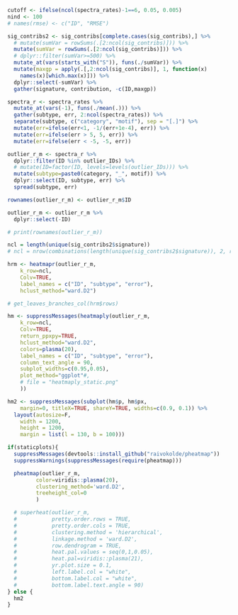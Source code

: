 ```r

cutoff <- ifelse(ncol(spectra_rates)-1==6, 0.05, 0.005)
nind <- 100
# names(rmse) <- c("ID", "RMSE")

sig_contribs2 <- sig_contribs[complete.cases(sig_contribs),] %>%
  # mutate(sumVar = rowSums(.[2:ncol(sig_contribs)])) %>%
  mutate(sumVar = rowSums(.[2:ncol(sig_contribs)])) %>%
  # dplyr::filter(sumVar>=500) %>%
  mutate_at(vars(starts_with("S")), funs(./sumVar)) %>%
  mutate(maxgp = apply(.[,2:ncol(sig_contribs)], 1, function(x)
    names(x)[which.max(x)])) %>%
  dplyr::select(-sumVar) %>%
  gather(signature, contribution, -c(ID,maxgp))

spectra_r <- spectra_rates %>%
  mutate_at(vars(-1), funs(./mean(.))) %>%
  gather(subtype, err, 2:ncol(spectra_rates)) %>%
  separate(subtype, c("category", "motif"), sep = "[.]") %>%
  mutate(err=ifelse(err<1, -1/(err+1e-4), err)) %>%
  mutate(err=ifelse(err > 5, 5, err)) %>%
  mutate(err=ifelse(err < -5, -5, err))

outlier_r_m <- spectra_r %>%
  dplyr::filter(ID %in% outlier_IDs) %>%
  # mutate(ID=factor(ID, levels=levels(outlier_IDs))) %>%
  mutate(subtype=paste0(category, "_", motif)) %>%
  dplyr::select(ID, subtype, err) %>%
  spread(subtype, err)

rownames(outlier_r_m) <- outlier_r_m$ID

outlier_r_m <- outlier_r_m %>%
  dplyr::select(-ID)

# print(rownames(outlier_r_m))

ncl = length(unique(sig_contribs2$signature))
# ncl = nrow(combinations(length(unique(sig_contribs2$signature)), 2, replace=T))

hrm <- heatmapr(outlier_r_m,
    k_row=ncl,
    Colv=TRUE,
    label_names = c("ID", "subtype", "error"),
    hclust_method="ward.D2")

# get_leaves_branches_col(hrm$rows)

hm <- suppressMessages(heatmaply(outlier_r_m,
    k_row=ncl,
    Colv=TRUE,
    return_ppxpy=TRUE,
    hclust_method="ward.D2",
    colors=plasma(20),
    label_names = c("ID", "subtype", "error"),
    column_text_angle = 90,
    subplot_widths=c(0.95,0.05),
    plot_method="ggplot"#,
    # file = "heatmaply_static.png"
    ))

hm2 <- suppressMessages(subplot(hm$p, hm$px,
    margin=0, titleX=TRUE, shareY=TRUE, widths=c(0.9, 0.1)) %>%
  layout(autosize=F,
    width = 1200,
    height = 1200,
    margin = list(l = 130, b = 100)))

if(staticplots){
  suppressMessages(devtools::install_github("raivokolde/pheatmap"))
  suppressWarnings(suppressMessages(require(pheatmap)))

  pheatmap(outlier_r_m, 
         color=viridis::plasma(20),
         clustering_method='ward.D2',
         treeheight_col=0
         )

  # superheat(outlier_r_m, 
  #           pretty.order.rows = TRUE,
  #           pretty.order.cols = TRUE, 
  #           clustering.method = 'hierarchical',
  #           linkage.method = 'ward.D2',
  #           row.dendrogram = TRUE,
  #           heat.pal.values = seq(0,1,0.05),
  #           heat.pal=viridis::plasma(21), 
  #           yr.plot.size = 0.1,
  #           left.label.col = "white", 
  #           bottom.label.col = "white",
  #           bottom.label.text.angle = 90)
} else {
  hm2
}


```